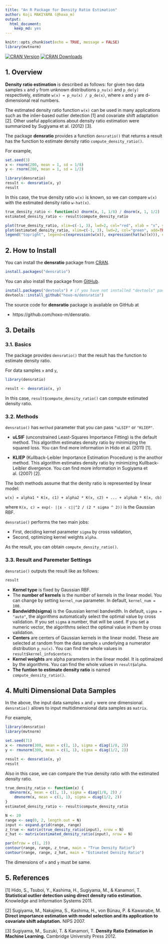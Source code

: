 ```yaml
---
title: "An R Package for Density Ratio Estimation"
author: Koji MAKIYAMA (@hoxo_m)
output: 
  html_document:
    keep_md: yes
---
```


```r
knitr::opts_chunk$set(echo = TRUE, message = FALSE)
library(mvtnorm)
```

[![CRAN Version](http://www.r-pkg.org/badges/version/densratio)](http://cran.rstudio.com/web/packages/densratio)
[![CRAN Downloads](http://cranlogs.r-pkg.org/badges/densratio)](http://cranlogs.r-pkg.org/badges/densratio)

## 1. Overview

**Density ratio estimation** is described as follows: for given two data samples `x` and `y` from unknown distributions `p_nu(x)` and `p_de(y)` respectively, estimate `w(x) = p_nu(x) / p_de(x)`, where `x` and `y` are d-dimensional real numbers.

The estimated density ratio function `w(x)` can be used in many applications such as the inlier-based outlier detection [1] and covariate shift adaptation [2].
Other useful applications about density ratio estimation were summarized by Sugiyama et al. (2012) [3].

The package **densratio** provides a function `densratio()` that returns a result has the function to estimate density ratio `compute_density_ratio()`.

For example, 

```r
set.seed(3)
x <- rnorm(200, mean = 1, sd = 1/8)
y <- rnorm(200, mean = 1, sd = 1/2)

library(densratio)
result <- densratio(x, y)
result
```

In this case, the true density ratio `w(x)` is known, so we can compare `w(x)` with the estimated density ratio `w-hat(x)`.

```r
true_density_ratio <- function(x) dnorm(x, 1, 1/8) / dnorm(x, 1, 1/2)
estimated_density_ratio <- result$compute_density_ratio

plot(true_density_ratio, xlim=c(-1, 3), lwd=2, col="red", xlab = "x", ylab = "Density Ratio")
plot(estimated_density_ratio, xlim=c(-1, 3), lwd=2, col="green", add=TRUE)
legend("topright", legend=c(expression(w(x)), expression(hat(w)(x))), col=2:3, lty=1, lwd=2, pch=NA)
```

## 2. How to Install

You can install the **densratio** package from [CRAN](https://cran.r-project.org/web/packages/densratio/index.html).

```r
install.packages("densratio")
```

You can also install the package from [GitHub](https://github.com/hoxo-m/densratio).

```r
install.packages("devtools") # if you have not installed "devtools" package
devtools::install_github("hoxo-m/densratio")
```

The source code for **densratio** package is available on GitHub at

- https://github.com/hoxo-m/densratio.

## 3. Details

### 3.1. Basics

The package provides `densratio()` that the result has the function to estimate density ratio.

For data samples `x` and `y`,

```r
library(densratio)

result <- densratio(x, y)
```

In this case, `result$compute_density_ratio()` can compute estimated density ratio.

### 3.2. Methods

`densratio()` has `method` parameter that you can pass `"uLSIF"` or `"KLIEP"`.

- **uLSIF** (unconstrained Least-Squares Importance Fitting) is the default method.
This algorithm estimates density ratio by minimizing the squared loss.
You can find more information in Hido et al. (2011) [1].

- **KLIEP** (Kullback-Leibler Importance Estimation Procedure) is the anothor method.
This algorithm estimates density ratio by minimizing Kullback-Leibler divergence.
You can find more information in Sugiyama et al. (2007) [2].

The both methods assume that the denity ratio is represented by linear model: 

`w(x) = alpha1 * K(x, c1) + alpha2 * K(x, c2) + ... + alphab * K(x, cb)`

where `K(x, c) = exp(- ||x - c||^2 / (2 * sigma ^ 2))` is the Gaussian RBF.

`densratio()` performs the two main jobs:

- First, deciding kernel parameter `sigma` by cross validation,
- Second, optimizing kernel weights `alpha`.

As the result, you can obtain `compute_density_ratio()`.

### 3.3. Result and Paremeter Settings

`densratio()` outputs the result like as follows:

```r
result
```

- **Kernel type** is fixed by Gaussian RBF.
- The **number of kernels** is the number of kernels in the linear model. You can change by setting `kernel_num` parameter. In default, `kernel_num = 100`.
- **Bandwidth(sigma)** is the Gaussian kernel bandwidth. In default, `sigma = "auto"`, the algorithms automatically select the optimal value by cross validation. If you set `sigma` a number, that will be used. If you set a numeric vector, the algorithms select the optimal value in them by cross validation.
- **Centers** are centers of Gaussian kernels in the linear model. These are selected at random from the data sample `x` underlying a numerator distribution `p_nu(x)`. You can find the whole values in `result$kernel_info$centers`. 
- **Kernel weights** are alpha parameters in the linear model. It is optimaized by the algorithms. You can find the whole values in `result$alpha`. 
- **The funtion to estimate density ratio** is named `compute_density_ratio()`.

## 4. Multi Dimensional Data Samples

In the above, the input data samples `x` and `y` were one dimensional.
`densratio()` allows to input multidimensional data samples as `matrix`.

For example,

```r
library(densratio)
library(mvtnorm)

set.seed(71)
x <- rmvnorm(300, mean = c(1, 1), sigma = diag(1/8, 2))
y <- rmvnorm(300, mean = c(1, 1), sigma = diag(1/2, 2))

result <- densratio(x, y)
result
```

Also in this case, we can compare the true density ratio with the estimated density ratio.

```r
true_density_ratio <- function(x) {
  dmvnorm(x, mean = c(1, 1), sigma = diag(1/8, 2)) /
    dmvnorm(x, mean = c(1, 1), sigma = diag(1/2, 2))
}
estimated_density_ratio <- result$compute_density_ratio

N <- 20
range <- seq(0, 2, length.out = N)
input <- expand.grid(range, range)
z_true <- matrix(true_density_ratio(input), nrow = N)
z_hat <- matrix(estimated_density_ratio(input), nrow = N)

par(mfrow = c(1, 2))
contour(range, range, z_true, main = "True Density Ratio")
contour(range, range, z_hat, main = "Estimated Density Ratio")
```

The dimensions of `x` and `y` must be same.

## 5. References

[1] Hido, S., Tsuboi, Y., Kashima, H., Sugiyama, M., & Kanamori, T. 
**Statistical outlier detection using direct density ratio estimation.**
Knowledge and Information Systems 2011. 

[2] Sugiyama, M., Nakajima, S., Kashima, H., von Bünau, P. & Kawanabe, M. 
**Direct importance estimation with model selection and its application to covariate shift adaptation.** NIPS 2007.

[3] Sugiyama, M., Suzuki, T. & Kanamori, T. 
**Density Ratio Estimation in Machine Learning.**
Cambridge University Press 2012.
